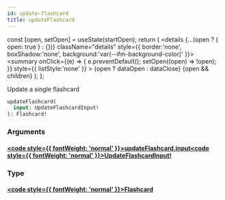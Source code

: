 ```yaml
---
id: update-flashcard
title: updateFlashcard
---
```









  const [open, setOpen] = useState(startOpen);
  return (
    <details {...(open ? { open: true } : {})} className="details" style={{ border:'none', boxShadow:'none', background:'var(--ifm-background-color)' }}>
      <summary
        onClick={(e) => {
          e.preventDefault();
          setOpen((open) => !open);
        }}
        style={{ listStyle:'none' }}
      >
      {open ? dataOpen : dataClose}
      </summary>
      {open && children}
    </details>
  );
};








 Update a single flashcard


```graphql
updateFlashcard(
  input: UpdateFlashcardInput!
): Flashcard!
```




### Arguments

#### [<code style={{ fontWeight: 'normal' }}>updateFlashcard.<b>input</b></code>](#)<Bullet />[<code style={{ fontWeight: 'normal' }}><b>UpdateFlashcardInput!</b></code>](/main-backend-service/graphql/🧠🔍introspection/types/inputs/update-flashcard-input.mdx) <Badge class="badge badge--secondary badge--non_null" text="non-null"/> <Badge class="badge badge--secondary " text="input"/> 



### Type

#### [<code style={{ fontWeight: 'normal' }}><b>Flashcard</b></code>](/main-backend-service/graphql/🧠🔍introspection/types/objects/flashcard.mdx) <Badge class="badge badge--secondary " text="object"/>